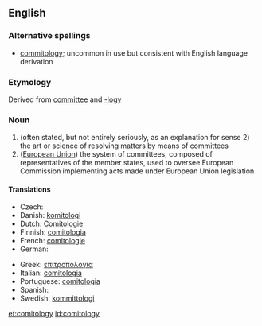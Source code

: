 ==English==

===Alternative spellings===
* [[commitology]]; uncommon in use but consistent with English language derivation

===Etymology===
Derived from [[committee]] and [[-logy]]

===Noun===
{{en-noun|comitologies}}

# (often stated, but not entirely seriously, as an explanation for sense 2) the art or science of resolving matters by means of committees
# ([[European Union]]) the system of committees, composed of representatives of the member states, used to oversee European Commission implementing acts made under European Union legislation

====Translations====
{{trans-top|art of resolving issues by committees}}
* Czech: {{t-|cs|Komitologie}}
* Danish: [[komitologi]]
* Dutch: [[Comitologie]]
* Finnish: [[comitologia]]
* French: [[comitologie]] {{f}}
* German: {{t+|de|Komitologie}}
{{trans-mid}}
* Greek: [[επιτροπολογία]]
* Italian: [[comitologia]] {{f}}
* Portuguese: [[comitologia]]
* Spanish: {{t-|es|comitología}}
* Swedish: [[kommittologi]]
{{trans-bottom}}

[[et:comitology]]
[[id:comitology]]